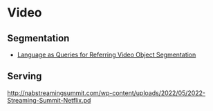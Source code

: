 # Video






## Segmentation


- [Language as Queries for Referring
Video Object Segmentation](https://github.com/wjn922/ReferFormer)



## Serving

http://nabstreamingsummit.com/wp-content/uploads/2022/05/2022-Streaming-Summit-Netflix.pd